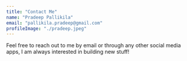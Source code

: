 ```yaml
---
title: "Contact Me"
name: "Pradeep Pallikila"
email: "pallikila.pradeep@gmail.com"
profileImage: "./pradeep.jpeg"
---
```



Feel free to reach out to me by email or through any other social media apps, I am always interested in building new stuff!
